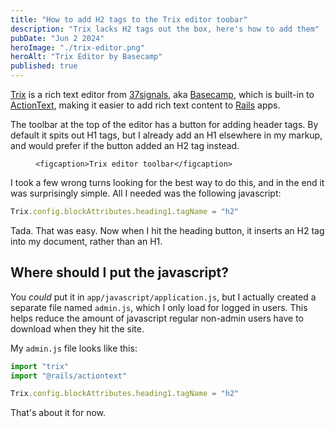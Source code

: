 ```yaml
---
title: "How to add H2 tags to the Trix editor toobar"
description: "Trix lacks H2 tags out the box, here's how to add them"
pubDate: "Jun 2 2024"
heroImage: "./trix-editor.png"
heroAlt: "Trix Editor by Basecamp"
published: true
---
```



[Trix](https://trix-editor.org/) is a rich text editor from [37signals](https://37signals.com/), aka [Basecamp](https://basecamp.com/), which is built-in to [ActionText](https://guides.rubyonrails.org/action_text_overview.html), making it easier to add rich text content to [Rails](https://rubyonrails.org/) apps.

The toolbar at the top of the editor has a button for adding header tags. By default it spits out H1 tags, but I already add an H1 elsewhere in my markup, and would prefer if the button added an H2 tag instead.

<figure class="figure">
  <Picture
    src={trixToolbar}
    alt="Trix editor toolbar"
    width={800}
    height={450}
    formats={["avif", "webp", "jpg", "png"]} />

    <figcaption>Trix editor toolbar</figcaption>
</figure>

I took a few wrong turns looking for the best way to do this, and in the end it was surprisingly simple. All I needed was the following javascript:

```javascript
Trix.config.blockAttributes.heading1.tagName = "h2"
```

Tada. That was easy.  Now when I hit the heading button, it inserts an H2 tag into my document, rather than an H1.

## Where should I put the javascript?

You _could_ put it in `app/javascript/application.js`, but I actually created a separate file named `admin.js`, which I only load for logged in users. This helps reduce the amount of javascript regular non-admin users have to download when they hit the site.

My `admin.js` file looks like this:

```javascript
import "trix"
import "@rails/actiontext"

Trix.config.blockAttributes.heading1.tagName = "h2"
```

That's about it for now.